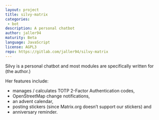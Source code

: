 ```yaml
---
layout: project
title: silvy-matrix
categories: 
 - bot
description: A personal chatbot
author: jaller94
maturity: Beta
language: JavaScript
license: AGPL3
repo: https://gitlab.com/jaller94/silvy-matrix
---
```


Silvy is a personal chatbot and most modules are specifically written for (the author.)

Her features include:

* manages / calculates TOTP 2-Factor Authentication codes,
* OpenStreetMap change notifications,
* an advent calendar,
* posting stickers (since Matrix.org doesn’t support our stickers) and
* anniversary reminder.



